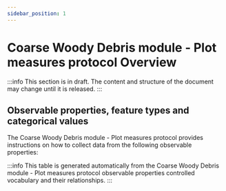 ```yaml
---
sidebar_position: 1
---
```



# Coarse Woody Debris module - Plot measures protocol Overview

:::info
This section is in draft. The content and structure of the document may change until it is released.
:::

## Observable properties, feature types and categorical values

The Coarse Woody Debris module - Plot measures protocol provides instructions on how to collect data from the following observable properties:

<OverviewTable moduleOpCollectionUri="https://linked.data.gov.au/def/nrm/479f0a22-3de2-4db7-87f7-1bcf4db3d180" />

:::info
This table is generated automatically from the Coarse Woody Debris module - Plot measures protocol observable properties controlled vocabulary and their relationships.
:::
